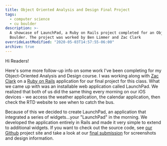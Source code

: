 ```yaml
---
title: Object Oriented Analysis and Design Final Project
tags:
  - computer science
  - cu boulder
description: >-
  A showcase of LaunchPad, a Ruby on Rails project completed for an Object Oriented Analysis and Design course at CU
  Boulder. The project was worked by Ben Limmer and Zac Clark
overrideLastModified: "2020-05-03T14:57:55-06:00"
archive: true
---
```



Hi Readers!

Here's some more follow-up info on some work I've been completing for my Object-Oriented Analysis and Design course. I
was working along with [Zac Clark](http://www.zacclark.com) on a [Ruby on Rails](http://rubyonrails.org/) application
for our final project for this class. What we came up with was an installable web application called LaunchPad. We
realized that both of us did the same thing every morning on our iOS devices - we access the weather application, the
calendar application, then check the RTD website to see when to catch the bus.

Because of this we decided to create LaunchPad, an application that integrated a series of widgets...your "LaunchPad" in
the morning. We developed the application entirely in Rails and made it very simple to extend to additional widgets. If
you want to check out the source code, see [our Github](http://www.github.com/spyyddir/launchpad) project site and take
a look at our <a href={OOHw9}>final submission</a> for screenshots and design information.
